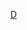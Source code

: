{{navbox
|name=大衛·E·凱利
|title=[[大衛·E·凱利|由大衛·E·凱利擔任主創者或製作人的電視劇]]
|state = {{{state|autocollapse}}}
|listclass = hlist

|group1=1980年代
|list1=
*[[洛城法網]]{{small|（1986–1992）}}
*{{le|天才小醫生|Doogie Howser, M.D.}}{{small|（1989–1993）}}

|group2=1990年代
|list2=
*{{le|小城風雲|Picket Fences}}{{small|（1992–1996）}}
*{{le|醫門英傑|Chicago Hope}}{{small|（1994–2000）}}
*[[法網豪情]]{{small|（1997–2004）}}
*[[艾莉的異想世界]]{{small|（1997–2002）}}
*[[艾莉的異想世界|艾莉]]{{small|（1999）}}
*{{le|私家偵探 (電視劇)|Snoops (1999 TV series)|私家偵探}}{{small|（1999–2000）}}

|group3=2000年代
|list3=
*[[高校風雲 (電視劇)|高校風雲]]{{small|（2000–2004）}}
*{{le|女生俱樂部|Girls Club (TV series)}}{{small|（2002）}}
*{{le|新罕布什爾州的波蘭兄弟|The Brotherhood of Poland, New Hampshire}}{{small|（2003）}}
*[[波士頓法律]]{{small|（2004–2008）}}
*{{le|律師樓 (真人秀)|The Law Firm|律師樓}}{{small|（2005）}}
*{{le|婚禮鐘聲|The Wedding Bells}}{{small|（2007）}}

|group4=2010年代
|list4=
*瘋狂律師{{small|（2010；試播集）}}
*[[神奇女俠 (2011年試播集)|神奇女俠]]{{small|（2011；試播集）}}
*[[律政俏師太]]{{small|（2011–2012）}}
*[[審判醫者]]{{small|（2013）}}
*{{le|瘋狂廣告人|The Crazy Ones}}{{small|（2013–2014）}}
*[[律政巨人]]{{small|（2016–）}}
*[[小謊言 (電視劇)|大小謊言]]{{small|（2017）}}
*[[賓士先生 (電視劇)|賓士先生]]{{small|（2017–）}}

|group5=2020年代
|list5=
*[[還原人生]]{{small|（2020）}}
*[[天空市兇案]]{{small|（2020）}}
*[[九位完美陌生人 (電視劇)|九位完美陌生人]]{{small|（2021）}}

}}<noinclude>

[[Category:美国电视连续剧导航模板|D]]

</noinclude>